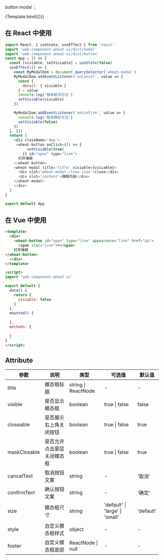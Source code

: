 



<Meta title="Example/Modal" />

<wheat-button>button</wheat-button>
<wheat-modal visible=${false}>modal</wheat-modal>
`;


<Canvas>
  <Story name="基础使用" args={{ 
      label: '基础使用'
    }}>
    {Template.bind({})}
   </Story>
</Canvas>



## 在 React 中使用
```js
import React, { useState, useEffect } from 'react'
import 'web-component-wheat-ui/dist/modal'
import 'web-component-wheat-ui/dist/button'
const App = () => {
  const [visiable, setVisiable] = useState(false)
  useEffect(() => {
    const MyModalDom = document.querySelector('wheat-modal')
    MyModalDom.addEventListener('onCancel', value => {
      const {
        detail: { visiable }
      } = value
      console.log('触发取消方法')
      setVisiable(visiable)
    })

    MyModalDom.addEventListener('onConfirm', value => {
      console.log('触发确定方法')
      setVisiable(false)
    })
  }, [])
  return (
    <div className='App'>
     <wheat-button onClick={() => {
          setVisiable(true)
        }} id="open" type="line">
      打开弹框
    </wheat-button>
    <wheat-modal title='title' visiable={visiable}>
      <div slot='wheat-modal-close-icon'>close</div>
      <div slot='content'>弹框内容</div>
    </wheat-modal>
    </div>
  )
}

export default App
```

## 在 Vue 中使用

```html
<template>
  <div>
    <wheat-button id="open" type="line" appearance="link" href="pp">
      <span slot="icon">+</span>
    打开弹框
</wheat-button>
  </div>
</template>

<script>
import 'web-component-wheat-ui'

export default {
  data() {
    return {
      visiable: false
    }
  },
  mounted() {
    
  },
  methods: {
    
  }
}
</script>
```
## Attribute

| 参数          | 说明                       | 类型                | 可选值               | 默认值    |
| ------------- | -------------------------- | ------------------- | -------------------- | --------- |
| title         | 模态框标题                 | string \| ReactNode | -                    | -         |
| visible       | 是否显示模态框             | boolean             | true \| false        | false     |
| closeable     | 是否展示右上角关闭按钮     | boolean             | true \| false        | true      |
| maskClosable | 是否允许点击蒙层关闭模态框 | boolean             | true \| false        | true      |
| cancelText    | 取消按钮文案               | string              | -                    | '取消'    |
| confirmText   | 确认按钮文案               | string              | -                    | '确定'    |
| size         | 模态框尺寸           | string              | 'default' \| 'large'  \| 'small'     |  'default'     |
| style         | 自定义模态框样式           | object              | -                    | -         |
| footer        | 自定义模态框底部           | ReactNode \| null   | -                    | -         |